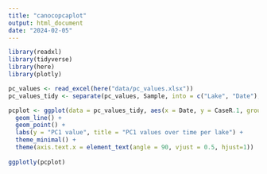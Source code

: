 ```yaml
---
title: "canocopcaplot"
output: html_document
date: "2024-02-05"
---
```


```r
library(readxl)
library(tidyverse)
library(here)
library(plotly)

pc_values <- read_excel(here("data/pc_values.xlsx"))
pc_values_tidy <- separate(pc_values, Sample, into = c("Lake", "Date"), sep = " ")

pcplot <- ggplot(data = pc_values_tidy, aes(x = Date, y = CaseR.1, group = Lake, color = Lake)) +
  geom_line() +
  geom_point() +
  labs(y = "PC1 value", title = "PC1 values over time per lake") +
  theme_minimal() +
  theme(axis.text.x = element_text(angle = 90, vjust = 0.5, hjust=1))
  
ggplotly(pcplot)
```